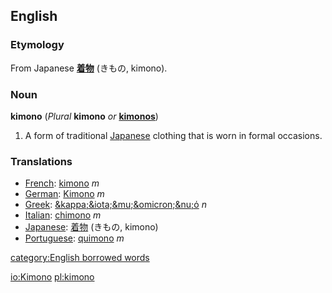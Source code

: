 ==English==
{{wikipedia}}
===Etymology===
From Japanese '''[[着物]]''' (きもの, kimono).
===Noun===
'''kimono''' (''Plural'' '''kimono''' ''or'' '''[[kimonos]]''')

#A form of traditional [[Japanese]] clothing that is worn in formal occasions.
===Translations===
*[[French]]: [[kimono]] ''m''
*[[German]]: [[Kimono]] ''m''
*[[Greek]]: [[&kappa;&iota;&mu;&omicron;&nu;ό]] ''n''
*[[Italian]]: [[chimono]] ''m''
*[[Japanese]]: [[着物]] (きもの, kimono)
*[[Portuguese]]: [[quimono]] ''m''

[[category:English borrowed words]]

[[io:Kimono]]
[[pl:kimono]]